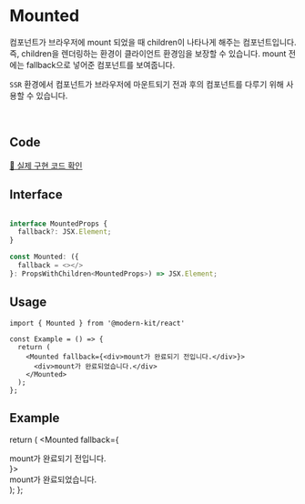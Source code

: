 
# Mounted

컴포넌트가 브라우저에 mount 되었을 때 children이 나타나게 해주는 컴포넌트입니다. 즉, children을 렌더링하는 환경이 클라이언트 환경임을 보장할 수 있습니다. mount 전에는 fallback으로 넣어준 컴포넌트를 보여줍니다.

`SSR` 환경에서 컴포넌트가 브라우저에 마운트되기 전과 후의 컴포넌트를 다루기 위해 사용할 수 있습니다.

<br />

## Code
[🔗 실제 구현 코드 확인](https://github.com/modern-agile-team/modern-kit/blob/main/packages/react/src/components/Mounted/index.tsx)

## Interface
```ts title="typescript"

interface MountedProps {
  fallback?: JSX.Element;
}

const Mounted: ({
  fallback = <></>
}: PropsWithChildren<MountedProps>) => JSX.Element;
```

## Usage
```tsx title="typescript"
import { Mounted } from '@modern-kit/react'

const Example = () => {
  return (
    <Mounted fallback={<div>mount가 완료되기 전입니다.</div>}>
      <div>mount가 완료되었습니다.</div>
    </Mounted>
  );
};
```

## Example
  return (
    <Mounted fallback={<div>mount가 완료되기 전입니다.</div>}>
      <div>mount가 완료되었습니다.</div>
    </Mounted>
  );
};

<Example />